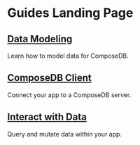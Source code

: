 # Guides Landing Page

## [Data Modeling](./data-modeling/data-modeling.mdx)
Learn how to model data for ComposeDB.

## [ComposeDB Client](./composedb-client/composedb-client.mdx)
Connect your app to a ComposeDB server.

## [Interact with Data](./data-interactions/data-interactions.mdx)
Query and mutate data within your app.

